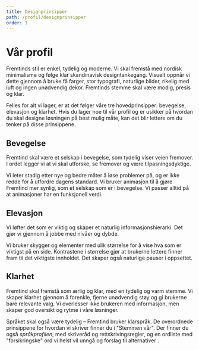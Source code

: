 ```yaml
---
title: Designprinsipper
path: /profil/designprinsipper
order: 1
---
```


# Vår profil

Fremtinds stil er enkel, tydelig og moderne. Vi skal fremstå med nordisk minimalisme og følge klar skandinavisk designtankegang. Visuelt oppnår vi dette gjennom å bruke få farger, stor typografi, naturlige bilder, rikelig med luft og ingen unødvendig dekor. Fremtinds stemme skal være modig, presis og klar.

Felles for alt vi lager, er at det følger våre tre hovedprinsipper: bevegelse, elevasjon og klarhet. Hvis du lager noe til vår profil og er usikker på hvordan du skal designe løsningen på best mulig måte, kan det blir lettere om du tenker på disse prinsippene.

## Bevegelse

Fremtind skal være et selskap i bevegelse, som tydelig viser veien fremover. I ordet legger vi at vi skal utforske, se fremover og være tilpasningsdyktige.

Vi leter stadig etter nye og bedre måter å løse problemer på, og er ikke redde for å utfordre dagens standard. Vi bruker animasjon til å gjøre Fremtind mer synlig, som et selskap som er i bevegelse. Vi passer alltid på at animasjoner har en funksjonell verdi.

## Elevasjon

Vi løfter det som er viktig og skaper et naturlig informasjonshierarki. Det gjør vi gjennom å jobbe med nivåer og dybde.

Vi bruker skygger og elementer med ulik størrelse for å vise hva som er viktigst på en side. Kontrastene i størrelse gjør at brukerne lettere finner fram til det viktigste innholdet. Det skaper også naturlige pauser i oppsettet.

## Klarhet

Fremtind skal fremstå som ærlig og klar, med en tydelig og varm stemme. Vi skaper klarhet gjennom å forenkle, fjerne unødvendig støy og gi brukerne bare relevante valg. Vi overlesser ikke brukeren med informasjon, men skaper god oversikt og rytme i våre løsninger.

Språket skal også være tydelig – Fremtind bruker klarspråk. De overordnede prinsippene for hvordan vi skriver finner du i "Stemmen vår". Der finner du også _språkprofilen_, med skriveråd og rettskrivingsregler, og en ordliste med "forsikringske" ord vi helst vil unngå og forslag til alternativer .
